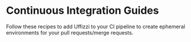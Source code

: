 
# Continuous Integration Guides

Follow these recipes to add Uffizzi to your CI pipeline to create ephemeral environments for your pull requests/merge requests.

<Cards num={2}>
  <Cards.Card
    arrow
    title="GitHub Actions (Monorepo)"
    href="/ci/github-actions"
  >
  </Cards.Card>
  <Cards.Card
    arrow
    title="GitLab CI "
    href="/ci/gitlab-ci"
  >
  </Cards.Card>
</Cards>